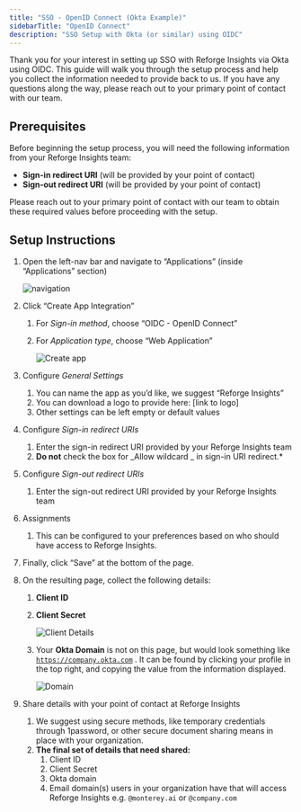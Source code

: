 ```yaml
---
title: "SSO - OpenID Connect (Okta Example)"
sidebarTitle: "OpenID Connect"
description: "SSO Setup with Okta (or similar) using OIDC"
---
```


Thank you for your interest in setting up SSO with Reforge Insights via Okta using OIDC. This guide will walk you through the setup process and help you collect the information needed to provide back to us. If you have any questions along the way, please reach out to your primary point of contact with our team.

## Prerequisites

Before beginning the setup process, you will need the following information from your Reforge Insights team:

- **Sign-in redirect URI** (will be provided by your point of contact)
- **Sign-out redirect URI** (will be provided by your point of contact)

Please reach out to your primary point of contact with our team to obtain these required values before proceeding with the setup.

## Setup Instructions

1. Open the left-nav bar and navigate to “Applications” (inside “Applications” section)

   ![navigation](/images/sso-nav-apps.png)

2. Click “Create App Integration”

   1. For _Sign-in method_, choose “OIDC - OpenID Connect”
   2. For _Application type_, choose “Web Application”

      ![Create app](/images/sso-create-app.png)

3. Configure _General Settings_
   1. You can name the app as you’d like, we suggest “Reforge Insights”
   2. You can download a logo to provide here: [link to logo]
   3. Other settings can be left empty or default values
4. Configure _Sign-in redirect URIs_
   1. Enter the sign-in redirect URI provided by your Reforge Insights team
   2. **Do not** check the box for _Allow wildcard _ in sign-in URI redirect.\*
5. Configure _Sign-out redirect URIs_
   1. Enter the sign-out redirect URI provided by your Reforge Insights team
6. Assignments
   1. This can be configured to your preferences based on who should have access to Reforge Insights.
7. Finally, click “Save” at the bottom of the page.
8. On the resulting page, collect the following details:

   1. **Client ID**
   2. **Client Secret**

      ![Client Details](/images/sso-client-details.png)

   3. Your **Okta Domain** is not on this page, but would look something like [`https://company.okta.com`](https://dev-75266790-admin.okta.com/) . It can be found by clicking your profile in the top right, and copying the value from the information displayed.

      ![Domain](/images/sso-domain.png)

9. Share details with your point of contact at Reforge Insights
   1. We suggest using secure methods, like temporary credentials through 1password, or other secure document sharing means in place with your organization.
   2. **The final set of details that need shared:**
      1. Client ID
      2. Client Secret
      3. Okta domain
      4. Email domain(s) users in your organization have that will access Reforge Insights e.g. `@monterey.ai` or `@company.com`
